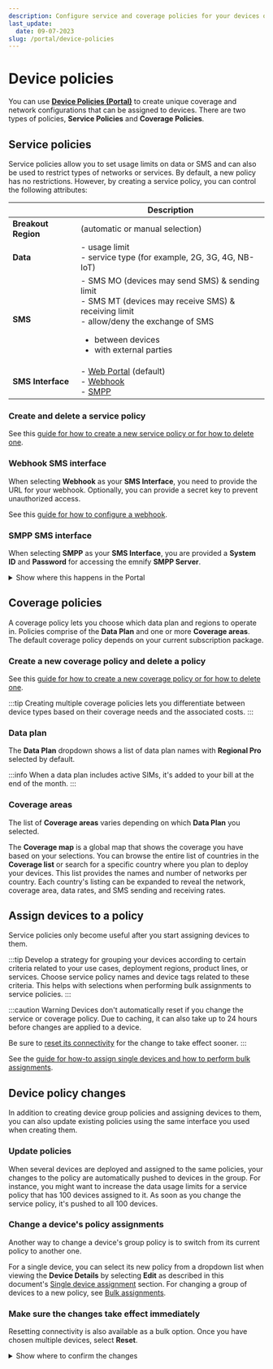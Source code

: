 ```yaml
---
description: Configure service and coverage policies for your devices on the emnify Portal
last_update:
  date: 09-07-2023
slug: /portal/device-policies
---
```


# Device policies

You can use [**Device Policies (Portal)**](https://portal.emnify.com/device-policies) to create unique coverage and network configurations that can be assigned to devices.
There are two types of policies, **Service Policies** and **Coverage Policies**.

## Service policies

Service policies allow you to set usage limits on data or SMS and can also be used to restrict types of networks or services.
By default, a new policy has no restrictions.
However, by creating a service policy, you can control the following attributes:

|           | Description  |
|---|---|
| **Breakout Region**| (automatic or manual selection)  |
| **Data** | - usage limit </br> - service type (for example, 2G, 3G, 4G, NB-IoT) |
| **SMS** | - SMS MO (devices may send SMS) & sending limit </br> - SMS MT (devices may receive SMS) & receiving limit </br> - allow/deny the exchange of SMS <ul><li>between devices</li><li>with external parties</li> |
| **SMS Interface** |  - [Web Portal](/portal/sms#send-sms-using-the-emnify-portal) (default) </br> - [Webhook](#webhook-sms-interface) </br>  - [SMPP](/portal/sms#sms-via-smpp)


### Create and delete a service policy

See this [guide for how to create a new service policy or for how to delete one](/portal/device-policies/how-to-create-delete-service-policy).

### Webhook SMS interface

When selecting **Webhook** as your **SMS Interface**, you need to provide the URL for your webhook.
Optionally, you can provide a secret key to prevent unauthorized access.

See this [guide for how to configure a webhook](/portal/device-policies/how-to-configure-webhook).

### SMPP SMS interface

When selecting **SMPP** as your **SMS Interface**, you are provided a **System ID** and **Password** for accessing the emnify **SMPP Server**.

<details className="custom-details-troubleshooting">
  <summary>Show where this happens in the Portal</summary>
  <img
    src={require('./assets/portal-service-policies-sms-interface-smpp.png').default}
    alt=""
  />
</details>

## Coverage policies

A coverage policy lets you choose which data plan and regions to operate in.
Policies comprise of the **Data Plan** and one or more **Coverage areas**.
The default coverage policy depends on your current subscription package.

### Create a new coverage policy and delete a policy

See this [guide for how to create a new coverage policy or for how to delete one](/portal/device-policies/how-to-create-delete-coverage-policy).

:::tip
Creating multiple coverage policies lets you differentiate between device types based on their coverage needs and the associated costs.
:::

### Data plan

The **Data Plan** dropdown shows a list of data plan names with **Regional Pro** selected by default.

:::info
When a data plan includes active SIMs, it's added to your bill at the end of the month.
:::

### Coverage areas

The list of **Coverage areas** varies depending on which **Data Plan** you selected.

The **Coverage map** is a global map that shows the coverage you have based on your selections.
You can browse the entire list of countries in the **Coverage list** or search for a specific country where you plan to deploy your devices.
This list provides the names and number of networks per country.
Each country's listing can be expanded to reveal the network, coverage area, data rates, and SMS sending and receiving rates.

## Assign devices to a policy

Service policies only become useful after you start assigning devices to them.

:::tip
Develop a strategy for grouping your devices according to certain criteria related to your use cases, deployment regions, product lines, or services.
Choose service policy names and device tags related to these criteria.
This helps with selections when performing bulk assignments to service policies.
:::

:::caution Warning
Devices don't automatically reset if you change the service or coverage policy.
Due to caching, it can also take up to 24 hours before changes are applied to a device.

Be sure to [reset its connectivity](/portal/connected-devices#reset-connectivity) for the change to take effect sooner.
:::

See the [guide for how-to assign single devices and how to perform bulk assignments](/portal/device-policies/how-to-assign-policy).

## Device policy changes

In addition to creating device group policies and assigning devices to them, you can also update existing policies using the same interface you used when creating them.

### Update policies

When several devices are deployed and assigned to the same policies, your changes to the policy are automatically pushed to devices in the group.
For instance, you might want to increase the data usage limits for a service policy that has 100 devices assigned to it.
As soon as you change the service policy, it's pushed to all 100 devices.

### Change a device's policy assignments

Another way to change a device's group policy is to switch from its current policy to another one.

For a single device, you can select its new policy from a dropdown list when viewing the **Device Details** by selecting **Edit** as described in this document's [Single device assignment](/portal/device-policies/how-to-assign-policy) section.
For changing a group of devices to a new policy, see [Bulk assignments](/portal/device-policies/how-to-assign-policy).

### Make sure the changes take effect immediately

Resetting connectivity is also available as a bulk option.
Once you have chosen multiple devices, select **Reset**.

<details className="custom-details-troubleshooting">
  <summary>Show where to confirm the changes</summary>
  <img
    src={require('./assets/portal-connected-devices-bulk-reset.png').default}
    style={{ width: 900 }}
    alt=""
  />
</details>
